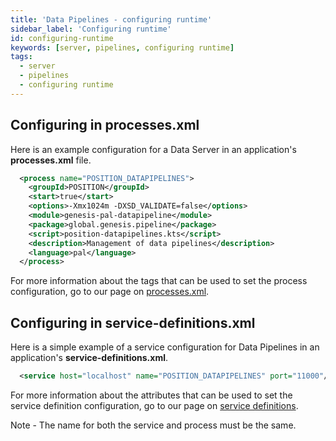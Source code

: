 ```yaml
---
title: 'Data Pipelines - configuring runtime'
sidebar_label: 'Configuring runtime'
id: configuring-runtime
keywords: [server, pipelines, configuring runtime]
tags:
  - server
  - pipelines
  - configuring runtime
---
```


## Configuring in processes.xml

Here is an example configuration for a Data Server in an application's **processes.xml** file.

```xml
  <process name="POSITION_DATAPIPELINES">
    <groupId>POSITION</groupId>
    <start>true</start>
    <options>-Xmx1024m -DXSD_VALIDATE=false</options>
    <module>genesis-pal-datapipeline</module>
    <package>global.genesis.pipeline</package>
    <script>position-datapipelines.kts</script>
    <description>Management of data pipelines</description>
    <language>pal</language>
  </process>
```

For more information about the tags that can be used to set the process configuration, go to our page on [processes.xml](../../../server/configuring-runtime/processes).

## Configuring in service-definitions.xml

Here is a simple example of a service configuration for Data Pipelines in an application's **service-definitions.xml**.

```xml
  <service host="localhost" name="POSITION_DATAPIPELINES" port="11000"/>
```

For more information about the attributes that can be used to set the service definition configuration, go to our page on [service definitions](../../../server/configuring-runtime/service-definitions).

Note - The name for both the service and process must be the same.
